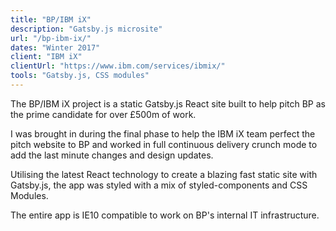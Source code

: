 ```yaml
---
title: "BP/IBM iX"
description: "Gatsby.js microsite"
url: "/bp-ibm-ix/"
dates: "Winter 2017"
client: "IBM iX"
clientUrl: "https://www.ibm.com/services/ibmix/"
tools: "Gatsby.js, CSS modules"
---
```


The BP/IBM iX project is a static Gatsby.js React site built to help pitch BP as the prime candidate for over £500m of work.

I was brought in during the final phase to help the IBM iX team perfect the pitch website to BP and worked in full continuous delivery crunch mode to add the last minute changes and design updates.

Utilising the latest React technology to create a blazing fast static site with Gatsby.js, the app was styled with a mix of styled-components and CSS Modules.

The entire app is IE10 compatible to work on BP's internal IT infrastructure.
